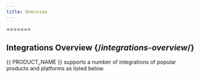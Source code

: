 ```yaml
---
title: Overview 
---
```


=======
## Integrations Overview {/*integrations-overview*/}

{{ PRODUCT_NAME }} supports a number of integrations of popular products and platforms as listed below.

<Integrations/>
